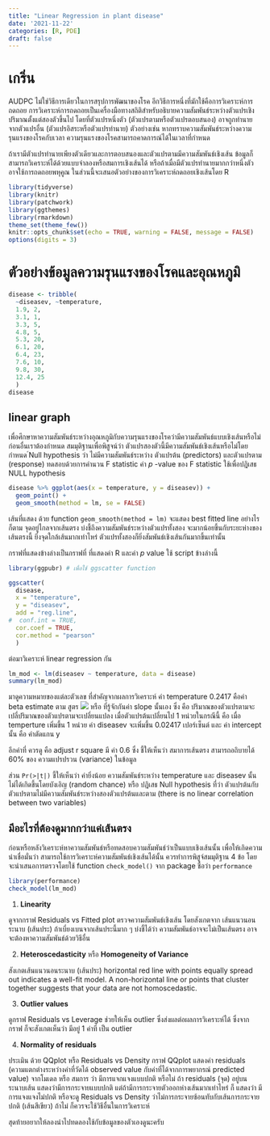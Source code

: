 ```yaml
---
title: "Linear Regression in plant disease"
date: '2021-11-22'
categories: [R, PDE]
draft: false
---
```


# เกริ่น

AUDPC ไม่ใช่วิธีการเดียวในการสรุปการพัฒนาของโรค อีกวิธีการหนึ่งที่มักใช้คือการวิเคราะห์การถดถอย การวิเคราะห์การถดถอยเป็นเครื่องมือทางสถิติสำหรับอธิบายความสัมพันธ์ระหว่างตัวแปรเชิงปริมาณตั้งแต่สองตัวขึ้นไป โดยที่ตัวแปรหนึ่งตัว (ตัวแปรตามหรือตัวแปรตอบสนอง) อาจถูกทำนายจากตัวแปรอื่น (ตัวแปรอิสระหรือตัวแปรทำนาย) ตัวอย่างเช่น หากทราบความสัมพันธ์ระหว่างความรุนแรงของโรคกับเวลา ความรุนแรงของโรคสามารถคาดการณ์ได้ในเวลาที่กำหนด

ถ้าเรามีตัวแปรทำนายเพียงตัวเดียวและการตอบสนองและตัวแปรตามมีความสัมพันธ์เชิงเส้น ข้อมูลก็สามารถวิเคราะห์ได้ด้วยแบบจำลองหรือสมการเชิงเส้นได้ หรือถ้าเมื่อมีตัวแปรทำนายมากกว่าหนึ่งตัว อาจใช้การถดถอยพหุคูณ ในส่วนนี้จะเสนอตัวอย่างของการวิเคราะห์ถดถอยเชิงเส้นโดย R

```r
library(tidyverse)
library(knitr)
library(patchwork)
library(ggthemes)
library(rmarkdown)
theme_set(theme_few())
knitr::opts_chunk$set(echo = TRUE, warning = FALSE, message = FALSE)
options(digits = 3)
```

# ตัวอย่างข้อมูลความรุนแรงของโรคและอุณหภูมิ

```r
disease <- tribble(
  ~diseasev, ~temperature,
  1.9, 2,
  3.1, 1,
  3.3, 5,
  4.8, 5,
  5.3, 20,
  6.1, 20,
  6.4, 23,
  7.6, 10,
  9.8, 30,
  12.4, 25
  )
disease
```

## linear graph

เพื่อศึกษาหาความสัมพันธ์ระหว่างอุณหภูมิกับความรุนแรงของโรคว่ามีความสัมพันธ์แบบเชิงเส้นหรือไม่ ก่อนอื่นเราต้องกำหนด สมมุติฐานเพื่อพิสูจน์ว่า ตัวแปรสองตัวนี้มีความสัมพันธ์เชิงเส้นหรือไม่โดยกำหนด ์Null hypothesis ว่า ไม่มีความสัมพันธ์ระหว่าง ตัวแปรต้น (predictors) และตัวแปรตาม (response) ทดสอบด้วยการคำนวน F statistic ค่า *p* -value ของ F statistic ใช้เพื่อปฎิเสธ NULL hypothesis

```r
disease %>% ggplot(aes(x = temperature, y = diseasev)) +
  geom_point() +
  geom_smooth(method = lm, se = FALSE)
```

เส้นที่แสดง ด้วย function `geom_smooth(method = lm)` จะแสดง best fitted line อย่างไรก็ตาม จุดอยู่ไกลจากเส้นตรง บ่งชี้ถึงความสัมพันธ์ระหว่างตัวแปรทั้งสอง จะมากน้อยขึ้นกับระยะห่างของเส้นตรงนี้ ยิ่งจุดใกล้เส้นมากเท่าไหร่ ตัวแปรทั้งสองก็ยิ่งสัมพันธ์เชิงเส้นกันมากขึ้นเท่านั้น

กราฟที่แสดงข้างล่างเป็นกราฟที่ ที่แสดงค่า R และค่า *p* value ใช้ script ข้างล่างนี้

```r
library(ggpubr) # เพื่อใช้ ggscatter function

ggscatter(
  disease,
  x = "temperature",
  y = "diseasev",
  add = "reg.line",
#  conf.int = TRUE,
  cor.coef = TRUE,
  cor.method = "pearson"
  )
```

ต่อมาวิเคราะห์ linear regression กัน

```r
lm_mod <- lm(diseasev ~ temperature, data = disease)
summary(lm_mod)
```

มาดูความหมายของแต่ละตัวเลข ที่สำคัญจากผลการวิเคราะห์ ค่า temperature 0.2417 คือค่า beta estimate ตาม สูตร ![](https://i.stack.imgur.com/uC5Jnm.png) หรือ ที่รู้จักกันค่า slope นั้นเอง ซึ่ง คือ ปริมาณของตัวแปรตามจะเปลี่ปริมาณของตัวแปรตามจะเปลี่ยนแปลง เมื่อตัวแปรต้นเปลี่ยนไป 1 หน่วยในกรณีนี้ คือ เมื่อ temperture เพิ่มขึ้น 1 หน่วย ค่า diseasev จะเพิ่มขึ้น 0.02417 เปอร์เซ็นต์ และ ค่า intercept นั้น คือ ค่าตัดแกน y

อีกค่าที่ ควรดู คือ adjust r square มี ค่า 0.6 ซึ่ง ชี้ให้เห็นว่า สมาการเส้นตรง สามารถอถิบายได้ 60% ของ ความแปรปรวน (variance) ในข้อมูล

ส่วน `Pr(>|t|)` ชี้ให้เห็นว่า ค่ายิ่งน้อย ความสัมพันธ์ระหว่าง temperature และ diseasev นั้น ไม่ได้เกิดขึ้นโดยบังเอิญ (random chance) หรือ ปฎิเสธ Null hypothesis ที่ว่า ตัวแปรต้นกับตัวแปรตามไม่มีความสัมพันธ์ระหว่างสองตัวแปรต้นและตาม (there is no linear correlation between two variables)

## มีอะไรที่ต้องดูมากกว่าแค่เส้นตรง

ก่อนหรือหลังวิเคราะห์หาความสัมพันธ์หรือทดสอบความสัมพันธ์ว่าเป็นแบบเชิงเส้นนั้น เพื่อให้เกิดความน่าเชื่อมั่นว่า สามารถใช้การวิเคราะห์ความสัมพันธ์เชิงเส้นได้นั้น ควรทำการพิสูจ์สมมุติฐาน 4 ข้อ โดยจะนำเสนอการตรวจโดยใช้ function `check_model()` จาก package ชื่อว่า `performance`

```r
library(performance)
check_model(lm_mod)
```

1.  **Linearity**

ดูจากกราฟ Residuals vs Fitted plot ตรวจความสัมพันธ์เชิงเส้น โดยสังเกตจาก เส้นแนวนอนระนาบ (เส้นประ) ถ้าเบี่ยงเบนจากเส้นประนี้มาก ๆ บ่งชี้ได้ว่า ความสัมพันธ์อาจจะไม่เป็นเส้นตรง อาจจะต้องหาความสัมพันธ์ด้วยวิธีอื่น

2.  **Heteroscedasticity** หรือ **Homogeneity of Variance**

สังเกตเส้นแนวนอนระนาบ (เส้นประ) horizontal red line with points equally spread out indicates a well-fit model. A non-horizontal line or points that cluster together suggests that your data are not homoscedastic.

3.  **Outlier values**

ดูกราฟ Residuals vs Leverage ช่วยให้เห็น outlier ซึ่งส่งผลต่อผลการวิเคราะห์ได้ ซึ่งจากกราฟ ก็จะสังเกตเห็นว่า มีอยู่ 1 ค่าที่ เป็น outlier

4.  **Normality of residuals**

ประเมิน ด้วย QQplot หรือ Residuals vs Density กราฟ QQplot แสดงค่า residuals (ความแตกต่างระหว่างค่าที่วัดได้ observed value กับค่าที่ได้จากการพยากรณ์ predicted value) จากโมเดล หรือ สมการ ว่า มีการแจกแจงแบบปกติ หรือไม่ ถ้า residuals (จุด) อยู่บนระนาบเส้น แสดงว่ามีการกระจายแบบปกติ แต่ถ้ามีการกระจายตัวออกห่างเส้นมากเท่าไหร่ ก็ แสดงว่า มีการแจงแจงไม่ปกติ หรือจะดู Residuals vs Density ว่าไม่การกระจายซ้อนทับกับเส้นการกระจายปกติ (เส้นสีเขียว) ถ้าไม่ ก็ควรจะใช้วิธีอื่นในการวิเคราะห์

สุดท้ายอยากให้ลองนำไปทดลองใช้กับข้อมูลของตัวเองดูนะครับ
